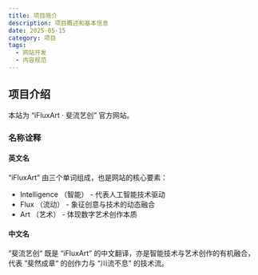 ```yaml
---
title: 项目简介
description: 项目概述和基本信息
date: 2025-05-15
category: 项目
tags:
  - 网站开发
  - 内容规范
---
```


## 项目介绍

本站为 “iFluxArt · 斐流艺创” 官方网站。

### 名称诠释

#### 英文名

“iFluxArt” 由三个单词组成，也是网站的核心要素：

- Intelligence （智能） - 代表人工智能技术驱动
- Flux （流动） - 象征创意与技术的动态融合
- Art （艺术） - 体现数字艺术创作本质

#### 中文名

”斐流艺创“ 既是 “iFluxArt” 的中文翻译，亦是智能技术与艺术创作的有机融合，代表 ”斐然成章“ 的创作力与 “川流不息” 的技术流。